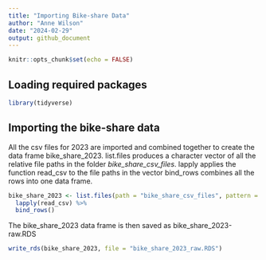 ```yaml
---
title: "Importing Bike-share Data"
author: "Anne Wilson"
date: "2024-02-29"
output: github_document
---
```


```r
knitr::opts_chunk$set(echo = FALSE)
```

## Loading required packages
```r
library(tidyverse)
```
## Importing the bike-share data
All the csv files for 2023 are imported and combined together to create the data frame bike_share_2023.
list.files produces a character vector of all the relative file paths in the folder *bike_share_csv_files*.
lapply applies the function read_csv to the file paths in the vector
bind_rows combines all the rows into one data frame.

```r
bike_share_2023 <- list.files(path = "bike_share_csv_files", pattern = "*.csv", full.names = TRUE) %>% 
  lapply(read_csv) %>% 
  bind_rows()
```
The bike_share_2023 data frame is then saved as bike_share_2023-raw.RDS
```r
write_rds(bike_share_2023, file = "bike_share_2023_raw.RDS")
```
